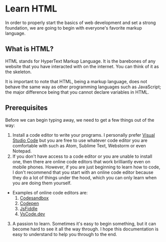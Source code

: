 # Learn HTML

In order to properly start the basics of web development and set a strong foundation, we are going to begin with everyone's favorite markup language.

## What is HTML?

HTML stands for HyperText Markup Language. It is the barebones of any website that you have interacted with on the internet. You can think of it as the skeleton.

It is important to note that HTML, being a markup language, does not behave the same way as other programming languages such as JavaScript; the major difference being that you cannot declare variables in HTML.

## Prerequisites

Before we can begin typing away, we need to get a few things out of the way:

1. Install a code editor to write your programs. I personally prefer [Visual Studio Code](https://code.visualstudio.com) but you are free to use whatever code editor you are comfortable with such as Atom, Sublime Text, Webstorm or even Notepad.
2. If you don't have access to a code editor or you are unable to install one, then there are online code editors that work brilliantly even on mobile phones. However, if you are just beginning to learn how to code, I don't recommend that you start with an online code editor because they do a lot of things under the hood, which you can only learn when you are doing them yourself.

- Examples of online code editors are:
  1. [Codesandbox](https://codesandbox.io)
  2. [Codepen](https://codepen.io)
  3. [JsFiddle](https://jsfiddle.net)
  4. [VsCode.dev](https://vscode.dev)

3. A passion to learn. Sometimes it's easy to begin something, but it can become hard to see it all the way through. I hope this documentation is easy to understand to help you through to the end.
